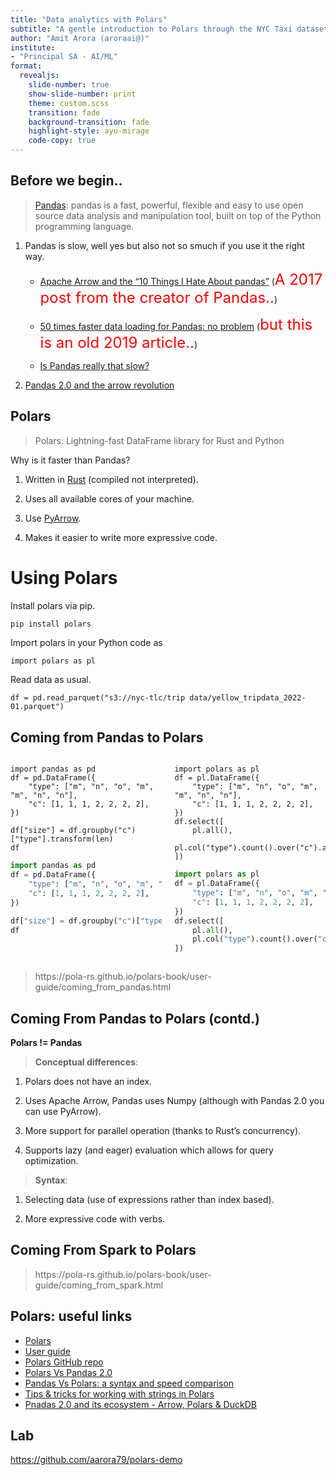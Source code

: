 ```yaml
---
title: "Data analytics with Polars"
subtitle: "A gentle introduction to Polars through the NYC Taxi dataset"
author: "Amit Arora (aroraai@)"
institute:
- "Principal SA - AI/ML"
format:
  revealjs:
    slide-number: true
    show-slide-number: print
    theme: custom.scss
    transition: fade
    background-transition: fade
    highlight-style: ayu-mirage
    code-copy: true
---
```



## Before we begin..

>[Pandas](https://pandas.pydata.org/): pandas is a fast, powerful, flexible and easy to use open source data analysis and manipulation tool, built on top of the Python programming language.

::: {.incremental}

1. Pandas is slow, well yes but also not so smuch if you use it the right way.

    - [Apache Arrow and the "10 Things I Hate About pandas"](https://wesmckinney.com/blog/apache-arrow-pandas-internals/) (<font color=red size=5>A 2017 post from the creator of Pandas..</font>)

    - [50 times faster data loading for Pandas: no problem](https://blog.esciencecenter.nl/irregular-data-in-pandas-using-c-88ce311cb9ef) (<font color=red size=5>but this is an old 2019 article..</font>)

    - [Is Pandas really that slow?](https://medium.com/@tommerrissin/is-pandas-really-that-slow-cff4352e4f58)

1. [Pandas 2.0 and the arrow revolution](https://datapythonista.me/blog/pandas-20-and-the-arrow-revolution-part-i)

:::


## Polars

>Polars: Lightning-fast DataFrame library for Rust and Python

Why is it faster than Pandas?

::: {.incremental}

1. Written in [Rust](https://www.rust-lang.org/) (compiled not interpreted).

1. Uses all available cores of your machine.

1. Use [PyArrow](https://pypi.org/project/pyarrow/).

1. Makes it easier to write more expressive code.
:::

# Using Polars

Install polars via pip.

```.bash
pip install polars
```

Import polars in your Python code as

```.python
import polars as pl
```

Read data as usual.

```.python
df = pd.read_parquet("s3://nyc-tlc/trip data/yellow_tripdata_2022-01.parquet")
```

## Coming from Pandas to Polars

::: columns

::: {.column width="50%"}

```.python
import pandas as pd
df = pd.DataFrame({
    "type": ["m", "n", "o", "m", "m", "n", "n"],
    "c": [1, 1, 1, 2, 2, 2, 2],
})

df["size"] = df.groupby("c")["type"].transform(len)
df
```
```python
import pandas as pd
df = pd.DataFrame({
    "type": ["m", "n", "o", "m", "m", "n", "n"],
    "c": [1, 1, 1, 2, 2, 2, 2],
})

df["size"] = df.groupby("c")["type"].transform(len)
df
```
:::

::: {.column width="50%"}
```.python
import polars as pl
df = pl.DataFrame({
    "type": ["m", "n", "o", "m", "m", "n", "n"],
    "c": [1, 1, 1, 2, 2, 2, 2],
})
df.select([
    pl.all(),
    pl.col("type").count().over("c").alias("size")
])
```
```python
import polars as pl
df = pl.DataFrame({
    "type": ["m", "n", "o", "m", "m", "n", "n"],
    "c": [1, 1, 1, 2, 2, 2, 2],
})
df.select([
    pl.all(),
    pl.col("type").count().over("c").alias("size")
])
```
:::
:::

>https://pola-rs.github.io/polars-book/user-guide/coming_from_pandas.html

## Coming From Pandas to Polars (contd.)

::: {.goal}
**Polars != Pandas**
:::

>**Conceptual differences**:

1. Polars does not have an index.

1. Uses Apache Arrow, Pandas uses Numpy (although with Pandas 2.0 you can use PyArrow).

1. More support for parallel operation (thanks to Rust's concurrency).

1. Supports lazy (and eager) evaluation which allows for query optimization.

>**Syntax**:

1. Selecting data (use of expressions rather than index based).

1. More expressive code with verbs.


## Coming From Spark to Polars

>https://pola-rs.github.io/polars-book/user-guide/coming_from_spark.html

## Polars: useful links

- [Polars](https://github.com/pola-rs/polars)
- [User guide](https://pola-rs.github.io/polars-book/user-guide/)
- [Polars GitHub repo](https://github.com/pola-rs/polars)
- [Polars Vs Pandas 2.0](https://medium.com/cuenex/pandas-2-0-vs-polars-the-ultimate-battle-a378eb75d6d1)
- [Pandas Vs Polars: a syntax and speed comparison](https://towardsdatascience.com/pandas-vs-polars-a-syntax-and-speed-comparison-5aa54e27497e)
- [Tips & tricks for working with strings in Polars](https://towardsdatascience.com/tips-and-tricks-for-working-with-strings-in-polars-ec6bb74aeec2)
- [Pnadas 2.0 and its ecosystem - Arrow, Polars & DuckDB](https://airbyte.com/blog/pandas-2-0-ecosystem-arrow-polars-duckdb)

## Lab

[https://github.com/aarora79/polars-demo](https://github.com/aarora79/polars-demo)
